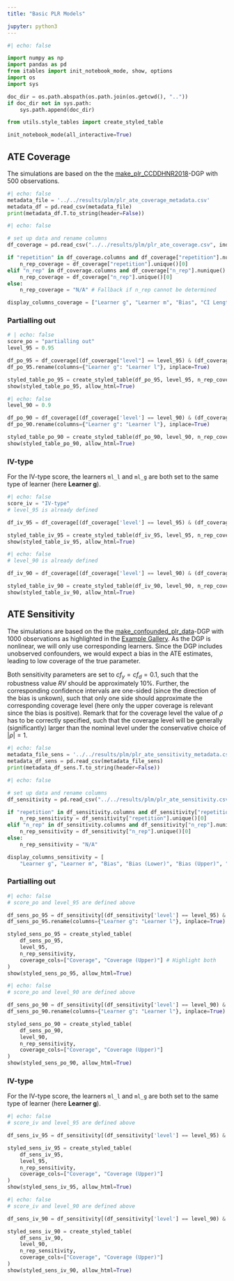 ```yaml
---
title: "Basic PLR Models"

jupyter: python3
---
```


```python
#| echo: false

import numpy as np
import pandas as pd
from itables import init_notebook_mode, show, options
import os
import sys

doc_dir = os.path.abspath(os.path.join(os.getcwd(), ".."))
if doc_dir not in sys.path:
    sys.path.append(doc_dir)

from utils.style_tables import create_styled_table

init_notebook_mode(all_interactive=True)
```

## ATE Coverage

The simulations are based on the  the [make_plr_CCDDHNR2018](https://docs.doubleml.org/stable/api/generated/doubleml.datasets.make_plr_CCDDHNR2018.html)-DGP with $500$ observations.

::: {.callout-note title="Metadata"  collapse="true"}

```python
#| echo: false
metadata_file = '../../results/plm/plr_ate_coverage_metadata.csv'
metadata_df = pd.read_csv(metadata_file)
print(metadata_df.T.to_string(header=False))
```

:::

```python
#| echo: false

# set up data and rename columns
df_coverage = pd.read_csv("../../results/plm/plr_ate_coverage.csv", index_col=None)

if "repetition" in df_coverage.columns and df_coverage["repetition"].nunique() == 1:
    n_rep_coverage = df_coverage["repetition"].unique()[0]
elif "n_rep" in df_coverage.columns and df_coverage["n_rep"].nunique() == 1:
    n_rep_coverage = df_coverage["n_rep"].unique()[0]
else:
    n_rep_coverage = "N/A" # Fallback if n_rep cannot be determined

display_columns_coverage = ["Learner g", "Learner m", "Bias", "CI Length", "Coverage"]
```

### Partialling out

```python
# | echo: false
score_po = "partialling out"
level_95 = 0.95

df_po_95 = df_coverage[(df_coverage["level"] == level_95) & (df_coverage["score"] == score_po)][display_columns_coverage].copy()
df_po_95.rename(columns={"Learner g": "Learner l"}, inplace=True)

styled_table_po_95 = create_styled_table(df_po_95, level_95, n_rep_coverage, coverage_cols=["Coverage"])
show(styled_table_po_95, allow_html=True)
```

```python
#| echo: false
level_90 = 0.9

df_po_90 = df_coverage[(df_coverage['level'] == level_90) & (df_coverage["score"] == score_po)][display_columns_coverage].copy()
df_po_90.rename(columns={"Learner g": "Learner l"}, inplace=True)

styled_table_po_90 = create_styled_table(df_po_90, level_90, n_rep_coverage, coverage_cols=["Coverage"])
show(styled_table_po_90, allow_html=True)
```

### IV-type

For the IV-type score, the learners `ml_l` and `ml_g` are both set to the same type of learner (here **Learner g**).

```python
#| echo: false
score_iv = "IV-type"
# level_95 is already defined

df_iv_95 = df_coverage[(df_coverage['level'] == level_95) & (df_coverage["score"] == score_iv)][display_columns_coverage]

styled_table_iv_95 = create_styled_table(df_iv_95, level_95, n_rep_coverage, coverage_cols=["Coverage"])
show(styled_table_iv_95, allow_html=True)
```

```python
#| echo: false
# level_90 is already defined

df_iv_90 = df_coverage[(df_coverage['level'] == level_90) & (df_coverage["score"] == score_iv)][display_columns_coverage]

styled_table_iv_90 = create_styled_table(df_iv_90, level_90, n_rep_coverage, coverage_cols=["Coverage"])
show(styled_table_iv_90, allow_html=True)
```

## ATE Sensitivity

The simulations are based on the  the [make_confounded_plr_data](https://docs.doubleml.org/stable/api/generated/doubleml.datasets.make_confounded_plr_data.html)-DGP with $1000$ observations as highlighted in the [Example Gallery](https://docs.doubleml.org/stable/examples/py_double_ml_sensitivity.html#). As the DGP is nonlinear, we will only use corresponding learners. Since the DGP includes unobserved confounders, we would expect a bias in the ATE estimates, leading to low coverage of the true parameter.

Both sensitivity parameters are set to $cf_y=cf_d=0.1$, such that the robustness value $RV$ should be approximately $10\%$.
Further, the corresponding confidence intervals are one-sided (since the direction of the bias is unkown), such that only one side should approximate the corresponding coverage level (here only the upper coverage is relevant since the bias is positive). Remark that for the coverage level the value of $\rho$ has to be correctly specified, such that the coverage level will be generally (significantly) larger than the nominal level under the conservative choice of $|\rho|=1$.

::: {.callout-note title="Metadata"  collapse="true"}

```python
#| echo: false
metadata_file_sens = '../../results/plm/plr_ate_sensitivity_metadata.csv'
metadata_df_sens = pd.read_csv(metadata_file_sens)
print(metadata_df_sens.T.to_string(header=False))
```

:::

```python
#| echo: false

# set up data and rename columns
df_sensitivity = pd.read_csv("../../results/plm/plr_ate_sensitivity.csv", index_col=None)

if "repetition" in df_sensitivity.columns and df_sensitivity["repetition"].nunique() == 1:
    n_rep_sensitivity = df_sensitivity["repetition"].unique()[0]
elif "n_rep" in df_sensitivity.columns and df_sensitivity["n_rep"].nunique() == 1:
    n_rep_sensitivity = df_sensitivity["n_rep"].unique()[0]
else:
    n_rep_sensitivity = "N/A"

display_columns_sensitivity = [
    "Learner g", "Learner m", "Bias", "Bias (Lower)", "Bias (Upper)", "Coverage", "Coverage (Lower)", "Coverage (Upper)", "RV", "RVa"]
```


### Partialling out

```python
#| echo: false
# score_po and level_95 are defined above

df_sens_po_95 = df_sensitivity[(df_sensitivity['level'] == level_95) & (df_sensitivity["score"] == score_po)][display_columns_sensitivity].copy()
df_sens_po_95.rename(columns={"Learner g": "Learner l"}, inplace=True)

styled_sens_po_95 = create_styled_table(
    df_sens_po_95,
    level_95,
    n_rep_sensitivity,
    coverage_cols=["Coverage", "Coverage (Upper)"] # Highlight both
)
show(styled_sens_po_95, allow_html=True)
```

```python
#| echo: false
# score_po and level_90 are defined above

df_sens_po_90 = df_sensitivity[(df_sensitivity['level'] == level_90) & (df_sensitivity["score"] == score_po)][display_columns_sensitivity].copy()
df_sens_po_90.rename(columns={"Learner g": "Learner l"}, inplace=True)

styled_sens_po_90 = create_styled_table(
    df_sens_po_90,
    level_90,
    n_rep_sensitivity,
    coverage_cols=["Coverage", "Coverage (Upper)"]
)
show(styled_sens_po_90, allow_html=True)
```

### IV-type

For the IV-type score, the learners `ml_l` and `ml_g` are both set to the same type of learner (here **Learner g**).

```python
#| echo: false
# score_iv and level_95 are defined above

df_sens_iv_95 = df_sensitivity[(df_sensitivity['level'] == level_95) & (df_sensitivity["score"] == score_iv)][display_columns_sensitivity]

styled_sens_iv_95 = create_styled_table(
    df_sens_iv_95,
    level_95,
    n_rep_sensitivity,
    coverage_cols=["Coverage", "Coverage (Upper)"]
)
show(styled_sens_iv_95, allow_html=True)
```

```python
#| echo: false
# score_iv and level_90 are defined above

df_sens_iv_90 = df_sensitivity[(df_sensitivity['level'] == level_90) & (df_sensitivity["score"] == score_iv)][display_columns_sensitivity]

styled_sens_iv_90 = create_styled_table(
    df_sens_iv_90,
    level_90,
    n_rep_sensitivity,
    coverage_cols=["Coverage", "Coverage (Upper)"]
)
show(styled_sens_iv_90, allow_html=True)
```
